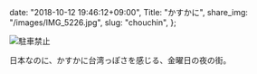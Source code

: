   date: "2018-10-12 19:46:12+09:00",
  Title: "かすかに",
  share_img: "/images/IMG_5226.jpg",
  slug: "chouchin",
};

![駐車禁止](/images/IMG_5226.jpg)

日本なのに、かすかに台湾っぽさを感じる、金曜日の夜の街。
